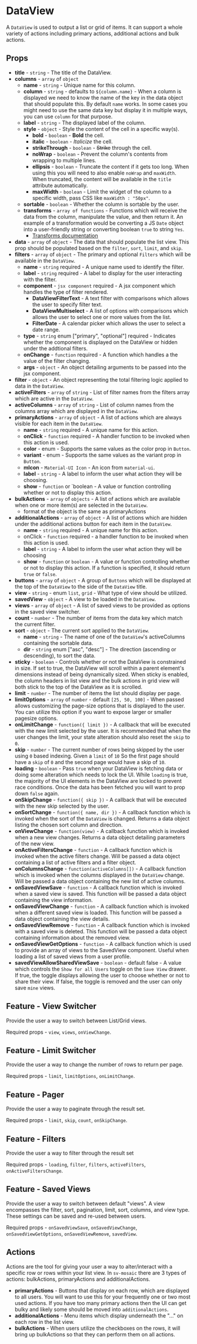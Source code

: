 
<Meta title="Components|DataView/Readme"/>

# DataView

A `DataView` is used to output a list or grid of items. It can support a whole variety of actions including primary actions, additional actions and bulk actions.

## Props
* **title** -  `string` - The title of the DataView.
* **columns** - `array` of `object`
    * **name** - `string` - Unique name for this column.
    * **column** - `string` - defaults to `${column.name}` - When a column is displayed we need to know the name of the key in the data object that should populate this. By default `name` works. In some cases you might need to use the same data key but display it in multiple ways, you can use `column` for that purpose.
    * **label** - `string` - The displayed label of the column.
    * **style** - `object` - Style the content of the cell in a specific way(s).
        * **bold** - `boolean` - **Bold** the cell.
        * **italic** - `boolean` - *Italicize* the cell.
        * **strikeThrough** - `boolean` - ~~Strike~~ through the cell.
        * **noWrap** - `boolean` - Prevent the column's contents from wrapping to multiple lines.
        * **ellipsis** - `boolean` - Truncate the content if it gets too long. When using this you will need to also enable `noWrap` and `maxWidth`. When truncated, the content will be available in the `title` attribute automatically.
        * **maxWidth** - `boolean` - Limit the widget of the column to a specific width, pass CSS like `maxWidth : "50px"`.
    * **sortable** - `boolean` - Whether the column is sortable by the user.
    * **transforms** - `array of functions` - Functions which will receive the data from the column, manipulate the value, and then return it. An example of a transformation would be converting a JS `Date` object into a user-friendly string or converting boolean `true` to string `Yes`.
        * [Transforms documentation](?path=/docs/utils-transforms-readme--page)
* **data** - `array` of `object` - The data that should populate the list view. This prop should be populated based on the `filter`, `sort`, `limit`, and `skip`.
* **filters** - `array` of `object` - The primary and optional `Filters` which will be available in the `DataView`.
    * **name** - `string` required - A unique name used to identify the filter.
    * **label** - `string` required - A label to display for the user interacting with the filter.
    * **component** - `jsx component` required - A jsx component which handles the type of filter rendered.
        * **DataViewFilterText** - A text filter with comparisons which allows the user to specify filter text.
        * **DataViewMultiselect** - A list of options with comparisons which allows the user to select one or more values from the list.
        * **FilterDate** - A calendar picker which allows the user to select a date range.
    * **type** - `string` enum ["primary", "optional"] required - Indicates whether the component is displayed on the DataView or hidden under the addtional filters.
    * **onChange** - `function` required - A function which handles a the value of the filter changing. 
    * **args** - `object` - An object detailing arguments to be passed into the jsx component.
* **filter** - `object` - An object representing the total filtering logic applied to data in the `DataView`.
* **activeFilters** - `array` of `string` - List of filter names from the filters array which are active in the `DataView`.
* **activeColumns** - `array` of `string` - List of column names from the columns array which are displayed in the `DataView`.
* **primaryActions** - `array` of `object` - A list of actions which are always visible for each item in the `DataView`.
    * **name** - `string` required - A unique name for this action.
    * **onClick** - `function` required - A handler function to be invoked when this action is used.
    * **color** - enum - Supports the same values as the color prop in `Button`.
    * **variant** - enum - Supports the same values as the variant prop in `Button`.
    * **mIcon** - `Material-UI Icon` - An icon from `material-ui`.
    * **label** - `string` - A label to inform the user what action they will be choosing.
    * **show** - `function` or `boolean - A value or function controlling whether or not to display this action. 
* **bulkActions** - `array` of `objects` - A list of actions which are available when one or more item(s) are selected in the `DataView`.
    * format of the object is the same as primaryActions
* **additionalActions** - `array` of `object` - A list of actions which are hidden under the additional actions button for each item in the `DataView`.
    * **name** - `string` required - A unique name for this action.
    * onClick  - `function` required - a handler function to be invoked when this action is used.
    * **label** - `string` - A label to inform the user what action they will be choosing
    * **show** - `function` or `boolean` - A value or function controlling whether or not to display this action. If a function is specified, it should return `true` or `false`.
* **buttons** - `array` of `object` - A group of `Buttons` which will be displayed at the top of the `DataView` to the side of the `DataView` title.
* **view** - `string` - enum `list`, `grid` - What type of view should be utilized.
* **savedView** - `object` - A view to be loaded in the `DataView`.
* **views** - `array` of `object` - A list of saved views to be provided as options in the saved view switcher.
* **count** - `number` - The number of items from the data key which match the current filter.
* **sort** - `object` - The current sort applied to the `DataView`.
    * **name** - `string` - The name of one of the `DataView`'s activeColumns containing the sortable data.
    * **dir** - `string` enum ["asc", "desc"] - The direction (ascending or descending), to sort the data.
* **sticky** - `boolean` - Controls whether or not the DataView is constrained in size. If set to true, the DataView will scroll within a parent element's dimensions instead of being dynamically sized. When sticky is enabled, the column headers in list view and the bulk actions in grid view will both stick to the top of the DataView as it is scrolled.
* **limit** - `number` - The number of items the list should display per page.
* **limitOptions** - `array` of `number` - default `[25, 50, 100]` - When passed allows customizing the page-size options that is displayed to the user. You can utilize this option if you want to expose larger or smaller pagesize options.
* **onLimitChange** - `function({ limit })` - A callback that will be executed with the new limit selected by the user. It is recommended that when the user changes the limit, your state alteration should also reset the `skip` to `0`.
* **skip** - `number` - The current number of rows being skipped by the user using `0` based indexing. Given a `limit` of `10` So the first page should have a `skip` of `0` and the second page would have a skip of `10`.
* **loading** - `boolean` - Pass `true` when your DataView is fetching data or doing some alteration which needs to lock the UI. While `loading` is true, the majority of the UI elements in the DataView are locked to prevent race conditions. Once the data has been fetched you will want to prop down `false` again.
* **onSkipChange** - `function({ skip })` - A callback that will be executed with the new skip selected by the user.
* **onSortChange** - `function({ name, dir })` - A callback function which is invoked when the sort of the `DataView` is changed. Returns a data object listing the chosen sort column and direction.
* **onViewChange** - `function(view)` - A callback function which is invoked when a new view changes. Returns a data object detailing parameters of the new view.
* **onActiveFiltersChange** - `function` - A callback function which is invoked when the active filters change. Will be passed a data object containing a list of active filters and a filter object.
* **onColumnsChange** - `function(activeColumns[])` - A callback function which is invoked when the columns displayed in the `DataView` change. Will be passed a data object containing the new list of active columns.
* **onSavedViewSave** - `function` - A callback function which is invoked when a saved view is saved. This function will be passed a data object containing the view information.
* **onSavedViewChange** - `function` - A callback function which is invoked when a different saved view is loaded. This function will be passed a data object containing the view details.
* **onSavedViewRemove** - `function` - A callback function which is invoked with a saved view is deleted. This function will be passed a data object containing information about the removed view.
* **onSavedViewGetOptions** - `function` -  A callback function which is used to provide an array of views to the SavedView component. Useful when loading a list of saved views from a user profile.
* **savedViewAllowSharedViewSave** - `boolean` - default false - A value which controls the `Show for all Users` toggle on the `Save View` drawer. If true, the toggle displays allowing the user to choose whether or not to share their view. If false, the toggle is removed and the user can only save `mine` views.

## Feature - View Switcher

Provide the user a way to switch between List/Grid views.

Required props - `view`, `views`, `onViewChange`.

## Feature - Limit Switcher

Provide the user a way to change the number of rows to return per page.

Required props - `limit`, `limitOptions`, `onLimitChange`.

## Feature - Pager

Provide the user a way to paginate through the result set.

Required props - `limit`, `skip`, `count`, `onSkipChange`.

## Feature - Filters

Provide the user a way to filter through the result set

Required props - `loading`, `filter`, `filters`, `activeFilters`, `onActiveFiltersChange`.

## Feature - Saved Views

Provide the user a way to switch between default "views". A view encompasses the filter, sort, pagination, limit, sort, columns, and view type. These settings can be saved and re-used between users.

Required props - `onSavedViewSave`, `onSavedViewChange`, `onSavedViewGetOptions`, `onSavedViewRemove`, `savedView`.

## Actions

Actions are the tool for giving your user a way to alter/interact with a specific row or rows within your list view. In `sv-mosaic` there are 3 types of actions: bulkActions, primaryActions and additionalActions.

* **primaryActions** - Buttons that display on each row, which are displayed to all users. You will want to use this for your frequently one or two most used actions. If you have too many primary actions then the UI can get bulky and likely some should be moved into `additionalActions`.
* **additionalActions** - Menu items which display underneath the "..." on each row in the list view.
* **bulkActions** - When users utilize the checkboxes on the rows, it will bring up bulkActions so that they can perform them on all actions.